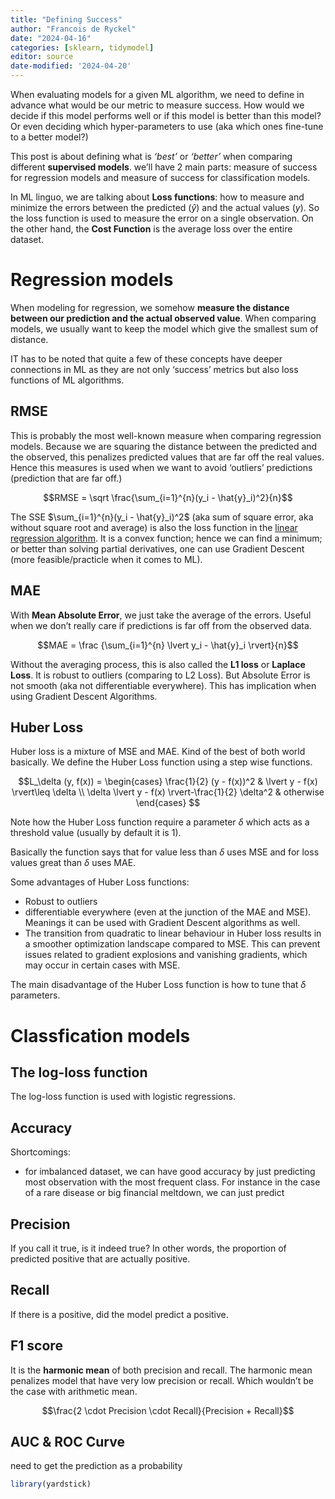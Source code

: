 ```yaml
---
title: "Defining Success"
author: "Francois de Ryckel"
date: "2024-04-16"
categories: [sklearn, tidymodel]
editor: source
date-modified: '2024-04-20'
---
```


When evaluating models for a given ML algorithm, we need to define in advance what would be our metric to measure success.  How would we decide if this model performs well or if this model is better than this model? Or even deciding which hyper-parameters to use (aka which ones fine-tune to a better model?) 

This post is about defining what is *'best'* or *'better'* when comparing different **supervised models**.  we'll have 2 main parts: measure of success for regression models and measure of success for classification models. 

In ML linguo, we are talking about **Loss functions**: how to measure and minimize the errors between the predicted ($\hat y$) and the actual values ($y$).  So the loss function is used to measure the error on a single observation.  On the other hand, the **Cost Function** is the average loss over the entire dataset. 

# Regression models 

When modeling for regression, we somehow **measure the distance between our prediction and the actual observed value**.  When comparing models, we usually want to keep the model which give the smallest sum of distance.  

IT has to be noted that quite a few of these concepts have deeper connections in ML as they are not only 'success' metrics but also loss functions of ML algorithms. 

## RMSE

This is probably the most well-known measure when comparing regression models. Because we are squaring the distance between the predicted and the observed, this penalizes predicted values that are far off the real values.  Hence this measures is used when we want to avoid 'outliers' predictions (prediction that are far off.)

$$RMSE = \sqrt \frac{\sum_{i=1}^{n}(y_i - \hat{y}_i)^2}{n}$$

The SSE $\sum_{i=1}^{n}(y_i - \hat{y}_i)^2$  (aka sum of square error, aka without square root and average) is also the loss function in the [linear regression algorithm](../03-linear-regression/index.qmd). It is a convex function; hence we can find a minimum; or better than solving partial derivatives, one can use Gradient Descent (more feasible/practicle when it comes to ML).  

## MAE

With **Mean Absolute Error**, we just take the average of the errors.  Useful when we don't really care if predictions is far off from the observed data. 

$$MAE = \frac {\sum_{i=1}^{n}  \lvert y_i - \hat{y}_i \rvert}{n}$$

Without the averaging process, this is also called the **L1 loss** or **Laplace Loss**.  It is robust to outliers (comparing to L2 Loss).  But Absolute Error is not smooth (aka not differentiable everywhere).  This has implication when using Gradient Descent Algorithms. 

## Huber Loss

Huber loss is a mixture of MSE and MAE.  Kind of the best of both world basically. We define the Huber Loss function using a step wise functions. 

$$L_\delta (y, f(x)) = \begin{cases} 
      \frac{1}{2} (y - f(x))^2 & \lvert y - f(x) \rvert\leq \delta \\
      \delta \lvert y - f(x) \rvert-\frac{1}{2} \delta^2 & otherwise
   \end{cases}
$$

Note how the Huber Loss function require a parameter $\delta$ which acts as a threshold value (usually by default it is 1).

Basically the function says that for value less than $\delta$ uses MSE and for loss values great than $\delta$ uses MAE.  

Some advantages of Huber Loss functions: 

* Robust to outliers
* differentiable everywhere (even at the junction of the MAE and MSE).  Meanings it can be used with Gradient Descent algorithms as well. 
* The transition from quadratic to linear behaviour in Huber loss results in a smoother optimization landscape compared to MSE. This can prevent issues related to gradient explosions and vanishing gradients, which may occur in certain cases with MSE.

The main disadvantage of the Huber Loss function is how to tune that $\delta$ parameters. 



# Classfication models 

## The log-loss function 

The log-loss function is used with logistic regressions. 



## Accuracy 

Shortcomings: 

* for imbalanced dataset, we can have good accuracy by just predicting most observation with the most frequent class.  For instance in the case of a rare disease or big financial meltdown, we can just predict 

##  Precision 

If you call it true, is it indeed true? In other words, the proportion of predicted positive that are actually positive. 

## Recall 

If there is a positive, did the model predict a positive.  


## F1 score 

It is the **harmonic mean** of both precision and recall. The harmonic mean penalizes model that have very low precision or recall.  Which wouldn't be the case with arithmetic mean. 

$$\frac{2 \cdot Precision \cdot Recall}{Precision + Recall}$$

## AUC & ROC Curve

need to get the prediction as a probability 
```r
library(yardstick)

```

